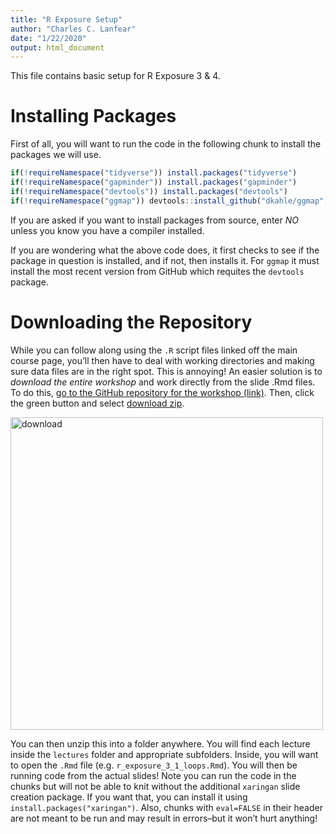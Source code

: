 ```yaml
---
title: "R Exposure Setup"
author: "Charles C. Lanfear"
date: "1/22/2020"
output: html_document
---
```


This file contains basic setup for R Exposure 3 & 4.

# Installing Packages

First of all, you will want to run the code in the following chunk to install the packages we will use.

```r
if(!requireNamespace("tidyverse")) install.packages("tidyverse")
if(!requireNamespace("gapminder")) install.packages("gapminder")
if(!requireNamespace("devtools")) install.packages("devtools")
if(!requireNamespace("ggmap")) devtools::install_github("dkahle/ggmap", ref = "tidyup")
```

If you are asked if you want to install packages from source, enter *NO* unless you know you have a compiler installed.

If you are wondering what the above code does, it first checks to see if the package in question is installed, and if not, then installs it. For `ggmap` it must install the most recent version from GitHub which requites the `devtools` package.

# Downloading the Repository

While you can follow along using the `.R` script files linked off the main course page, you'll then have to deal with working directories and making sure data files are in the right spot. This is annoying! An easier solution is to *download the entire workshop* and work directly from the slide .Rmd files. To do this, [go to the GitHub repository for the workshop (link)](https://github.com/clanfear/r_exposure_3_4). Then, click the green button and select [download zip](https://github.com/clanfear/r_exposure_3_4/archive/master.zip).

<img src="download.PNG" alt="download" width="500"/>

You can then unzip this into a folder anywhere. You will find each lecture inside the `lectures` folder and appropriate subfolders. Inside, you will want to open the `.Rmd` file (e.g. `r_exposure_3_1_loops.Rmd`). You will then be running code from the actual slides! Note you can run the code in the chunks but will not be able to knit without the additional `xaringan` slide creation package. If you want that, you can install it using `install.packages("xaringan")`. Also, chunks with `eval=FALSE` in their header are not meant to be run and may result in errors--but it won't hurt anything!

